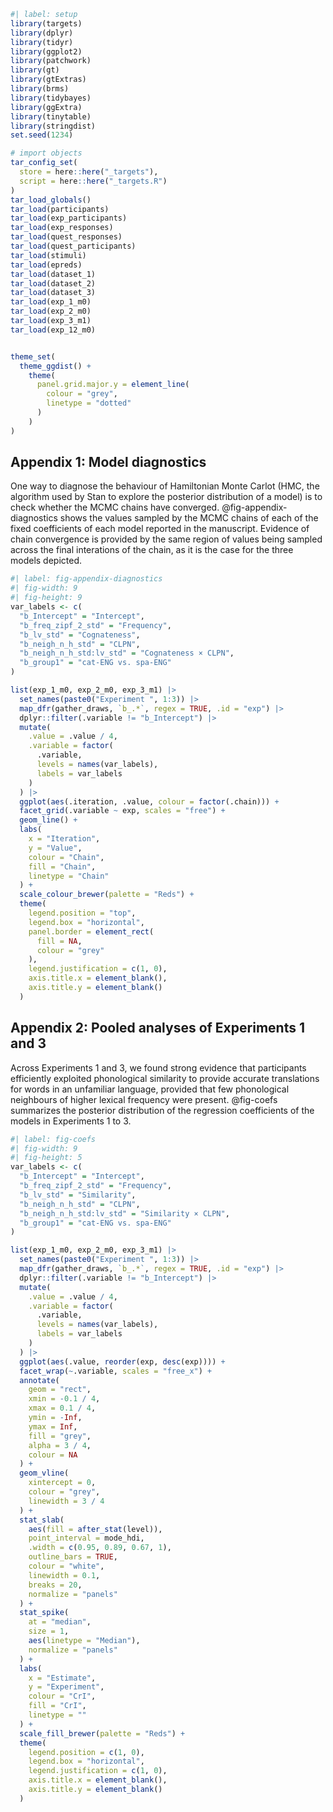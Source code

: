 
```r
#| label: setup
library(targets)
library(dplyr)
library(tidyr)
library(ggplot2)
library(patchwork)
library(gt)
library(gtExtras)
library(brms)
library(tidybayes)
library(ggExtra)
library(tinytable)
library(stringdist)
set.seed(1234)

# import objects
tar_config_set(
  store = here::here("_targets"),
  script = here::here("_targets.R")
)
tar_load_globals()
tar_load(participants)
tar_load(exp_participants)
tar_load(exp_responses)
tar_load(quest_responses)
tar_load(quest_participants)
tar_load(stimuli)
tar_load(epreds)
tar_load(dataset_1)
tar_load(dataset_2)
tar_load(dataset_3)
tar_load(exp_1_m0)
tar_load(exp_2_m0)
tar_load(exp_3_m1)
tar_load(exp_12_m0)


theme_set(
  theme_ggdist() +
    theme(
      panel.grid.major.y = element_line(
        colour = "grey",
        linetype = "dotted"
      )
    )
)

```

## Appendix 1: Model diagnostics

One way to diagnose the behaviour of Hamiltonian Monte Carlot (HMC, the algorithm used by Stan to explore the posterior distribution of a model) is to check whether the MCMC chains have converged. @fig-appendix-diagnostics shows the values sampled by the MCMC chains of each of the fixed coefficients of each model reported in the manuscript.  Evidence of chain convergence is provided by the same region of values being sampled across the final interations of the chain, as it is the case for the three models depicted.


```r
#| label: fig-appendix-diagnostics
#| fig-width: 9
#| fig-height: 9
var_labels <- c(
  "b_Intercept" = "Intercept",
  "b_freq_zipf_2_std" = "Frequency",
  "b_lv_std" = "Cognateness",
  "b_neigh_n_h_std" = "CLPN",
  "b_neigh_n_h_std:lv_std" = "Cognateness × CLPN",
  "b_group1" = "cat-ENG vs. spa-ENG"
)

list(exp_1_m0, exp_2_m0, exp_3_m1) |>
  set_names(paste0("Experiment ", 1:3)) |>
  map_dfr(gather_draws, `b_.*`, regex = TRUE, .id = "exp") |>
  dplyr::filter(.variable != "b_Intercept") |>
  mutate(
    .value = .value / 4,
    .variable = factor(
      .variable,
      levels = names(var_labels),
      labels = var_labels
    )
  ) |>
  ggplot(aes(.iteration, .value, colour = factor(.chain))) +
  facet_grid(.variable ~ exp, scales = "free") +
  geom_line() +
  labs(
    x = "Iteration",
    y = "Value",
    colour = "Chain",
    fill = "Chain",
    linetype = "Chain"
  ) +
  scale_colour_brewer(palette = "Reds") +
  theme(
    legend.position = "top",
    legend.box = "horizontal",
    panel.border = element_rect(
      fill = NA,
      colour = "grey"
    ),
    legend.justification = c(1, 0),
    axis.title.x = element_blank(),
    axis.title.y = element_blank()
  )
```



## Appendix 2: Pooled analyses of Experiments 1 and 3

Across Experiments 1 and 3, we found strong evidence that participants efficiently exploited phonological similarity to provide accurate translations for words in an unfamiliar language, provided that few phonological neighbours of higher lexical frequency were present. @fig-coefs summarizes the posterior distribution of the regression coefficients of the models in Experiments 1 to 3.

```r
#| label: fig-coefs
#| fig-width: 9
#| fig-height: 5
var_labels <- c(
  "b_Intercept" = "Intercept",
  "b_freq_zipf_2_std" = "Frequency",
  "b_lv_std" = "Similarity",
  "b_neigh_n_h_std" = "CLPN",
  "b_neigh_n_h_std:lv_std" = "Similarity × CLPN",
  "b_group1" = "cat-ENG vs. spa-ENG"
)

list(exp_1_m0, exp_2_m0, exp_3_m1) |>
  set_names(paste0("Experiment ", 1:3)) |>
  map_dfr(gather_draws, `b_.*`, regex = TRUE, .id = "exp") |>
  dplyr::filter(.variable != "b_Intercept") |>
  mutate(
    .value = .value / 4,
    .variable = factor(
      .variable,
      levels = names(var_labels),
      labels = var_labels
    )
  ) |>
  ggplot(aes(.value, reorder(exp, desc(exp)))) +
  facet_wrap(~.variable, scales = "free_x") +
  annotate(
    geom = "rect",
    xmin = -0.1 / 4,
    xmax = 0.1 / 4,
    ymin = -Inf,
    ymax = Inf,
    fill = "grey",
    alpha = 3 / 4,
    colour = NA
  ) +
  geom_vline(
    xintercept = 0,
    colour = "grey",
    linewidth = 3 / 4
  ) +
  stat_slab(
    aes(fill = after_stat(level)),
    point_interval = mode_hdi,
    .width = c(0.95, 0.89, 0.67, 1),
    outline_bars = TRUE,
    colour = "white",
    linewidth = 0.1,
    breaks = 20,
    normalize = "panels"
  ) +
  stat_spike(
    at = "median",
    size = 1,
    aes(linetype = "Median"),
    normalize = "panels"
  ) +
  labs(
    x = "Estimate",
    y = "Experiment",
    colour = "CrI",
    fill = "CrI",
    linetype = ""
  ) +
  scale_fill_brewer(palette = "Reds") +
  theme(
    legend.position = c(1, 0),
    legend.box = "horizontal",
    legend.justification = c(1, 0),
    axis.title.x = element_blank(),
    axis.title.y = element_blank()
  )
```

